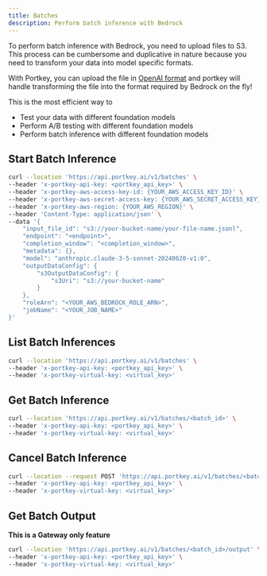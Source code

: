 ```yaml
---
title: Batches
description: Perform batch inference with Bedrock
---
```


To perform batch inference with Bedrock, you need to upload files to S3.
This process can be cumbersome and duplicative in nature because you need to transform your data into model specific formats.

With Portkey, you can upload the file in [OpenAI format](https://platform.openai.com/docs/guides/batch#1-preparing-your-batch-file) and portkey will handle transforming the file into the format required by Bedrock on the fly!

This is the most efficient way to
- Test your data with different foundation models
- Perform A/B testing with different foundation models
- Perform batch inference with different foundation models


## Start Batch Inference

```sh
curl --location 'https://api.portkey.ai/v1/batches' \
--header 'x-portkey-api-key: <portkey_api_key>' \
--header 'x-portkey-aws-access-key-id: {YOUR_AWS_ACCESS_KEY_ID}' \
--header 'x-portkey-aws-secret-access-key: {YOUR_AWS_SECRET_ACCESS_KEY}' \
--header 'x-portkey-aws-region: {YOUR_AWS_REGION}' \
--header 'Content-Type: application/json' \
--data '{
    "input_file_id": "s3://your-bucket-name/your-file-name.jsonl",
    "endpoint": "<endpoint>",
    "completion_window": "<completion_window>",
    "metadata": {},
    "model": "anthropic.claude-3-5-sonnet-20240620-v1:0",
    "outputDataConfig": {
        "s3OutputDataConfig": {
            "s3Uri": "s3://your-bucket-name"
        }
    },
    "roleArn": "<YOUR_AWS_BEDROCK_ROLE_ARN>",
    "jobName": "<YOUR_JOB_NAME>"
}'
```

## List Batch Inferences

```sh
curl --location 'https://api.portkey.ai/v1/batches' \
--header 'x-portkey-api-key: <portkey_api_key>' \
--header 'x-portkey-virtual-key: <virtual_key>'
```

## Get Batch Inference

```sh
curl --location 'https://api.portkey.ai/v1/batches/<batch_id>' \
--header 'x-portkey-api-key: <portkey_api_key>' \
--header 'x-portkey-virtual-key: <virtual_key>'
```

## Cancel Batch Inference

```sh
curl --location --request POST 'https://api.portkey.ai/v1/batches/<batch_id>/cancel' \
--header 'x-portkey-api-key: <portkey_api_key>' \
--header 'x-portkey-virtual-key: <virtual_key>'
```

## Get Batch Output
**This is a Gateway only feature**
```sh
curl --location 'https://api.portkey.ai/v1/batches/<batch_id>/output' \
--header 'x-portkey-api-key: <portkey_api_key>' \
--header 'x-portkey-virtual-key: <virtual_key>'
```
